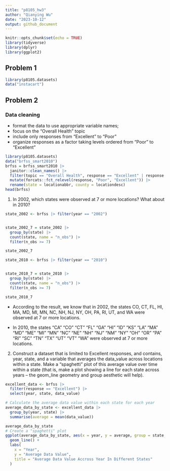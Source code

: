```yaml
---
title: "p8105_hw3"
author: "Qianying Wu"
date: "2023-10-12"
output: github_document
---
```


```r
knitr::opts_chunk$set(echo = TRUE)
library(tidyverse)
library(dplyr)
library(ggplot2)
```

## Problem 1

```r
library(p8105.datasets)
data("instacart")
```


## Problem 2

### Data cleaning

* format the data to use appropriate variable names;
* focus on the “Overall Health” topic
* include only responses from “Excellent” to “Poor”
* organize responses as a factor taking levels ordered from “Poor” to “Excellent”

```r

library(p8105.datasets)
data("brfss_smart2010")
brfss = brfss_smart2010 |> 
  janitor::clean_names() |>
  filter(topic == "Overall Health", response == "Excellent" | response == "Poor") |>
  mutate(forcats::fct_relevel(response, "Poor", "Excellent")) |> 
  rename(state = locationabbr, county = locationdesc)
head(brfss)
```


1. In 2002, which states were observed at 7 or more locations? What about in 2010?

```r
state_2002 <- brfss |> filter(year == "2002") 


state_2002_7 = state_2002 |> 
  group_by(state) |>
  count(state, name = "n_obs") |>
  filter(n_obs >= 7) 

state_2002_7

state_2010 <- brfss |> filter(year == "2010") 


state_2010_7 = state_2010 |> 
  group_by(state) |>
  count(state, name = "n_obs") |>
  filter(n_obs >= 7) 

state_2010_7
```

- According to the result, we know that in 2002, the states CO, CT, FL, HI, MA, MD, MI, MN, NC, NH, NJ, NY, OH, PA, RI, UT, and WA were observed at 7 or more locations. 

- In 2010, the states "CA" "CO" "CT" "FL" "GA" "HI" "ID" "KS" "LA" "MA" "MD" "ME" "MI" "MN" "NC" "NE" "NH" "NJ" "NM" "NY" "OH" "OR" "PA" "RI" "SC" "TN" "TX" "UT" "VT" "WA" were observed at 7 or more locations. 


2. Construct a dataset that is limited to Excellent responses, and contains, year, state, and a variable that averages the data_value across locations within a state. Make a “spaghetti” plot of this average value over time within a state (that is, make a plot showing a line for each state across years – the geom_line geometry and group aesthetic will help).

```r

excellent_data <- brfss |>
  filter(response == "Excellent") |>
  select(year, state, data_value)

# Calculate the average data value within each state for each year
average_data_by_state <- excellent_data |>
  group_by(year, state) |>
  summarise(average = mean(data_value))

average_data_by_state
# Create a "spaghetti" plot
ggplot(average_data_by_state, aes(x = year, y = average, group = state, color = state)) +
  geom_line() +
  labs(
    x = "Year",
    y = "Average Data Value",
    title = "Average Data Value Accross Year In Different States"
  )


```
